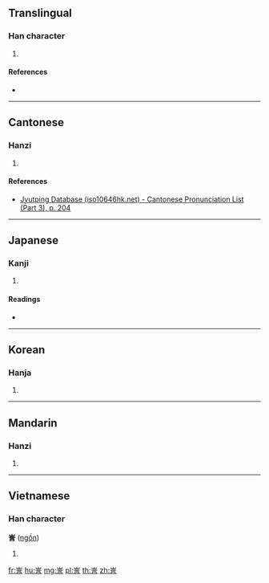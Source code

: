 {{character info/new}}
==Translingual==

===Han character===
{{Han char|rn=149|rad=言|as=03|sn=10|four=|canj=UYMR|ids=⿱山言}}

# {{defn|Han|sort=言03}}

====References====
* {{Han ref|kx=1148.100|dkj=35240|dj=1615.020|hdz=63941.080|uh=8A14|ud=35348}}

----

==Cantonese==

===Hanzi===
{{yue-hanzi|jyut=[[ngan4]], [[an4]]|y=ngan4, an4}}

# {{defn|lang=yue|sort=言03}}

====References====
* [http://www.iso10646hk.net/jp/document/download.jsp Jyutping Database (iso10646hk.net) - Cantonese Pronunciation List (Part 3), p. 204]

----

==Japanese==

===Kanji===
{{ja-kanji|grade=|rs=言03}}

# {{defn|lang=ja|sort=言03}}

====Readings====
* {{ja-readings|on=[[ぎん]] (gin), [[ごん]] (gon)|kun=[[かたる]] (kataru)|nanori=}}

----

==Korean==

===Hanja===
{{ko-hanja|hangeul=은|eumhun=|rv=eun|mr=ŭn|y=un}}

# {{defn|lang=ko|sort=言03}}

----

==Mandarin==

===Hanzi===
{{cmn-hanzi|pin=[[yín]] ([[yin2]])|wg=yin<sup>2</sup>}}

# {{defn|lang=cmn|sort=言03}}

----

==Vietnamese==

===Han character===
'''訔''' ([[ngồn]])

# {{defn|lang=vi}}

[[fr:訔]]
[[hu:訔]]
[[mg:訔]]
[[pl:訔]]
[[th:訔]]
[[zh:訔]]